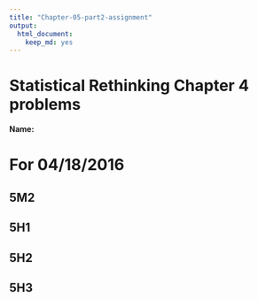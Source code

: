 ```yaml
---
title: "Chapter-05-part2-assignment"
output: 
  html_document: 
    keep_md: yes
---
```

# Statistical Rethinking Chapter 4 problems

__Name:__


# For 04/18/2016

## 5M2

## 5H1

## 5H2

## 5H3
